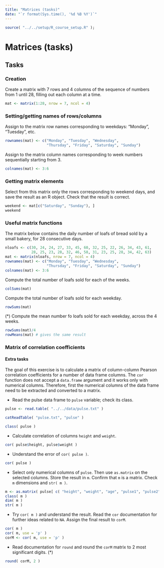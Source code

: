 ---
title: "Matrices (tasks)"
date: "`r format(Sys.time(), '%d %B %Y')`"
---

```{r setup, include=FALSE,eval=TRUE}
source( "../../setup/R_course_setup.R" );
```

# Matrices (tasks)

## Tasks

### Creation

Create a matrix with 7 rows and 4 columns of the sequence of numbers from 1 until 28, filling out each column at a time.

```{r}
mat <- matrix(1:28, nrow = 7, ncol = 4)
```

### Setting/getting names of rows/columns

Assign to the matrix row names corresponding to weekdays: "Monday", "Tuesday", etc.

```{r}
rownames(mat) <- c("Monday", "Tuesday", "Wednesday",
                   "Thursday", "Friday", "Saturday", "Sunday")
```

Assign to the matrix column names corresponding to week numbers sequentially starting from 3.

```{r}
colnames(mat) <- 3:6
```

### Getting matrix elements

Select from this matrix only the rows corresponding to weekend days, and save the result as an R object. Check that the result is correct.

```{r}
weekend <- mat[c("Saturday", "Sunday"), ]
weekend
```

### Useful matrix functions

The matrix below contains the daily number of loafs of bread sold by a small bakery, for 28 consecutive days.


```{r}
nloafs <- c(30, 24, 24, 27, 33, 45, 60, 32, 25, 22, 26, 34, 43, 61,
            28, 25, 23, 28, 32, 46, 58, 31, 23, 25, 28, 34, 42, 63)
mat <- matrix(nloafs, nrow = 7, ncol = 4)
rownames(mat) <- c("Monday", "Tuesday", "Wednesday",
                   "Thursday", "Friday", "Saturday", "Sunday")
colnames(mat) <- 3:6
```

Compute the total number of loafs sold for each of the weeks.

```{r}
colSums(mat)
```

Compute the total number of loafs sold for each weekday.

```{r}
rowSums(mat)
```

(*) Compute the mean number fo loafs sold for each weekday, across the 4 weeks.

```{r}
rowSums(mat)/4
rowMeans(mat) # gives the same result
```


### Matrix of correlation coefficients {#corMatrix}

#### Extra tasks

The goal of this exercise is to calculate a matrix of column-column Pearson correlation coefficients for a number of data frame columns. The `cor` function does not accept a `data.frame` argument and it works only with numerical columns. Therefore, first the numerical columns of the data frame need to be extracted and converted to a matrix.

- Read the pulse data frame to `pulse` variable; check its class.
```{r}
pulse <- read.table( "../../data/pulse.txt" )
```
```{r result="as.is", echo=FALSE, comment=""}
catReadTable( "pulse.txt", "pulse" )
```

```{r}
class( pulse )
```

- Calculate correlation of columns `height` and `weight`.
```{r}
cor( pulse$height, pulse$weight )
```

- Understand the error of `cor( pulse )`.
```{r error=TRUE}
cor( pulse )
```

- Select only numerical columns of `pulse`. Then use `as.matrix` on the selected columns. Store the result in `m`. Confirm that `m` is a matrix. Check `m` dimensions and `str( m )`.
```{r}
m <- as.matrix( pulse[ c( "height", "weight", "age", "pulse1", "pulse2" ) ] )
class( m )
dim( m )
str( m )
```

- Try `cor( m )` and understand the result. Read the `cor` documentation for further ideas related to `NA`. Assign the final result to `corM`.
```{r}
cor( m )
cor( m, use = 'p' )
corM <- cor( m, use = 'p' )
```

- Read documentation for `round` and round the `corM` matrix to 2 most significant digits. (*)
```{r}
round( corM, 2 )
```
